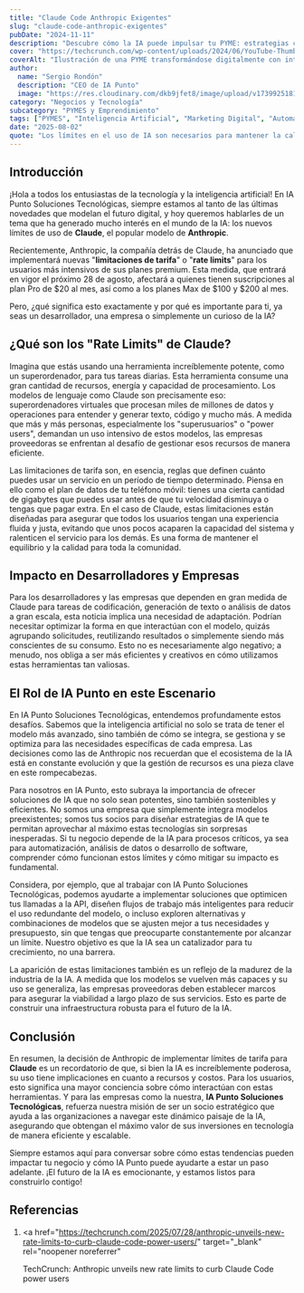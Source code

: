 ```yaml
---
title: "Claude Code Anthropic Exigentes"
slug: "claude-code-anthropic-exigentes"
pubDate: "2024-11-11"
description: "Descubre cómo la IA puede impulsar tu PYME: estrategias concretas de marketing, automatización y datos para aumentar ventas."
cover: "https://techcrunch.com/wp-content/uploads/2024/06/YouTube-Thumb-Text-2-3.png?w=1024"
coverAlt: "Ilustración de una PYME transformándose digitalmente con inteligencia artificial."
author:
  name: "Sergio Rondón"
  description: "CEO de IA Punto"
  image: "https://res.cloudinary.com/dkb9jfet8/image/upload/v1739925181/sergio_gdcaeh.png"
category: "Negocios y Tecnología"
subcategory: "PYMES y Emprendimiento"
tags: ["PYMES", "Inteligencia Artificial", "Marketing Digital", "Automatización", "Ventas"]
date: "2025-08-02"
quote: "Los límites en el uso de IA son necesarios para mantener la calidad del servicio. — Carlos Monnery"
---
```

<h2 id="introduccion">Introducción</h2>

¡Hola a todos los entusiastas de la tecnología y la inteligencia artificial! En IA Punto Soluciones Tecnológicas, siempre estamos al tanto de las últimas novedades que modelan el futuro digital, y hoy queremos hablarles de un tema que ha generado mucho interés en el mundo de la IA: los nuevos límites de uso de **Claude**, el popular modelo de **Anthropic**.

Recientemente, Anthropic, la compañía detrás de Claude, ha anunciado que implementará nuevas "**limitaciones de tarifa**" o "**rate limits**" para los usuarios más intensivos de sus planes premium. Esta medida, que entrará en vigor el próximo 28 de agosto, afectará a quienes tienen suscripciones al plan Pro de $20 al mes, así como a los planes Max de $100 y $200 al mes.

Pero, ¿qué significa esto exactamente y por qué es importante para ti, ya seas un desarrollador, una empresa o simplemente un curioso de la IA?

<h2 id="que-son-los-rate-limits-de-claude">
  ¿Qué son los "Rate Limits" de Claude?
</h2>

Imagina que estás usando una herramienta increíblemente potente, como un superordenador, para tus tareas diarias. Esta herramienta consume una gran cantidad de recursos, energía y capacidad de procesamiento. Los modelos de lenguaje como Claude son precisamente eso: superordenadores virtuales que procesan miles de millones de datos y operaciones para entender y generar texto, código y mucho más. A medida que más y más personas, especialmente los "superusuarios" o "power users", demandan un uso intensivo de estos modelos, las empresas proveedoras se enfrentan al desafío de gestionar esos recursos de manera eficiente.

Las limitaciones de tarifa son, en esencia, reglas que definen cuánto puedes usar un servicio en un período de tiempo determinado. Piensa en ello como el plan de datos de tu teléfono móvil: tienes una cierta cantidad de gigabytes que puedes usar antes de que tu velocidad disminuya o tengas que pagar extra. En el caso de Claude, estas limitaciones están diseñadas para asegurar que todos los usuarios tengan una experiencia fluida y justa, evitando que unos pocos acaparen la capacidad del sistema y ralenticen el servicio para los demás. Es una forma de mantener el equilibrio y la calidad para toda la comunidad.

<h2 id="impacto-en-desarrolladores-y-empresas">
  Impacto en Desarrolladores y Empresas
</h2>

Para los desarrolladores y las empresas que dependen en gran medida de Claude para tareas de codificación, generación de texto o análisis de datos a gran escala, esta noticia implica una necesidad de adaptación. Podrían necesitar optimizar la forma en que interactúan con el modelo, quizás agrupando solicitudes, reutilizando resultados o simplemente siendo más conscientes de su consumo. Esto no es necesariamente algo negativo; a menudo, nos obliga a ser más eficientes y creativos en cómo utilizamos estas herramientas tan valiosas.

<h2 id="el-rol-de-ia-punto-en-este-escenario">
  El Rol de IA Punto en este Escenario
</h2>

En IA Punto Soluciones Tecnológicas, entendemos profundamente estos desafíos. Sabemos que la inteligencia artificial no solo se trata de tener el modelo más avanzado, sino también de cómo se integra, se gestiona y se optimiza para las necesidades específicas de cada empresa. Las decisiones como las de Anthropic nos recuerdan que el ecosistema de la IA está en constante evolución y que la gestión de recursos es una pieza clave en este rompecabezas.

Para nosotros en IA Punto, esto subraya la importancia de ofrecer soluciones de IA que no solo sean potentes, sino también sostenibles y eficientes. No somos una empresa que simplemente integra modelos preexistentes; somos tus socios para diseñar estrategias de IA que te permitan aprovechar al máximo estas tecnologías sin sorpresas inesperadas. Si tu negocio depende de la IA para procesos críticos, ya sea para automatización, análisis de datos o desarrollo de software, comprender cómo funcionan estos límites y cómo mitigar su impacto es fundamental.

Considera, por ejemplo, que al trabajar con IA Punto Soluciones Tecnológicas, podemos ayudarte a implementar soluciones que optimicen tus llamadas a la API, diseñen flujos de trabajo más inteligentes para reducir el uso redundante del modelo, o incluso exploren alternativas y combinaciones de modelos que se ajusten mejor a tus necesidades y presupuesto, sin que tengas que preocuparte constantemente por alcanzar un límite. Nuestro objetivo es que la IA sea un catalizador para tu crecimiento, no una barrera.

La aparición de estas limitaciones también es un reflejo de la madurez de la industria de la IA. A medida que los modelos se vuelven más capaces y su uso se generaliza, las empresas proveedoras deben establecer marcos para asegurar la viabilidad a largo plazo de sus servicios. Esto es parte de construir una infraestructura robusta para el futuro de la IA.

<h2 id="conclusion">Conclusión</h2>

En resumen, la decisión de Anthropic de implementar límites de tarifa para **Claude** es un recordatorio de que, si bien la IA es increíblemente poderosa, su uso tiene implicaciones en cuanto a recursos y costos. Para los usuarios, esto significa una mayor conciencia sobre cómo interactúan con estas herramientas. Y para las empresas como la nuestra, **IA Punto Soluciones Tecnológicas**, refuerza nuestra misión de ser un socio estratégico que ayuda a las organizaciones a navegar este dinámico paisaje de la IA, asegurando que obtengan el máximo valor de sus inversiones en tecnología de manera eficiente y escalable.

Siempre estamos aquí para conversar sobre cómo estas tendencias pueden impactar tu negocio y cómo IA Punto puede ayudarte a estar un paso adelante. ¡El futuro de la IA es emocionante, y estamos listos para construirlo contigo!

<h2 id="referencias">Referencias</h2>

1. <a
     href="https://techcrunch.com/2025/07/28/anthropic-unveils-new-rate-limits-to-curb-claude-code-power-users/"
     target="_blank"
     rel="noopener noreferrer"
   >
     TechCrunch: Anthropic unveils new rate limits to curb Claude Code power
     users
   </a>
